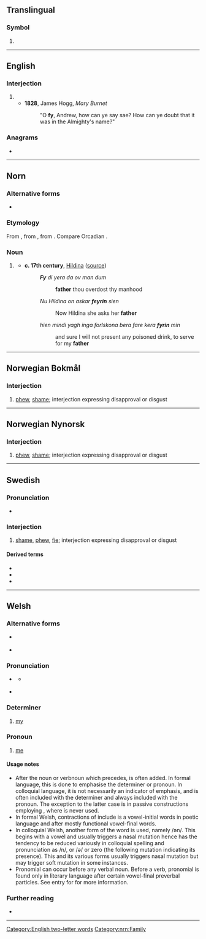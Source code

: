 {{also|Fy|FY|-fy|fy.}}
==Translingual==

===Symbol===
{{mul-symbol}}

# {{ISO 639|1}}

----

==English==

===Interjection===
{{en-interj}}

# {{archaic form of|en|fie}}
#* '''1828''', James Hogg, ''Mary Burnet''
#*: "O '''fy''', Andrew, how can ye say sae? How can ye doubt that it was in the Almighty's name?"

===Anagrams===
* {{anagrams|en|a=fy|YF|yf}}

[[Category:English two-letter words]]

----

==Norn==

===Alternative forms===
* {{qualifier|Orkney}} {{l|nrn|fa}}

===Etymology===
From {{inh|nrn|non|faðir|t=father}} , from {{inh|nrn|gem-pro|*fadēr}}, from {{inh|nrn|ine-pro|*ph₂tḗr}}. Compare Orcadian {{m|nrn|fa}}.

===Noun===
{{head|nrn|noun|definite singular|feyrin|or|fyrin}}

# {{lb|nrn|Shetland}} {{l|en|father}}
#* '''c. 17th century''', [[w:en:Hildina|Hildina]] ([http://nornlanguage.x10.mx/shet_txt_hild.htm source])
#*: '''''Fy''' di yera da ov man dum''
#*:: '''father''' thou overdost thy manhood
#*: ''Nu Hildina on askar '''feyrin''' sien''
#*:: Now Hildina she asks her '''father'''
#*: ''hien mindi yagh inga forlskona bera fare kera '''fyrin''' min''
#*:: and sure I will not present any poisoned drink, to serve for my '''father'''

[[Category:nrn:Family]]

----

==Norwegian Bokmål==

===Interjection===
{{head|nb|interjection}}

# [[phew]], [[shame]]; interjection expressing disapproval or disgust

----

==Norwegian Nynorsk==

===Interjection===
{{head|nn|interjection}}

# [[phew]], [[shame]]; interjection expressing disapproval or disgust

----

==Swedish==

===Pronunciation===
* {{IPA|sv|/fyː/}}

===Interjection===
{{head|sv|interjection}}

# [[shame]], [[phew]], [[fie]]; interjection expressing disapproval or disgust
#: {{ux|sv|'''Fy''' på dig!|'''Fie''' on you! ("You acted in a bad way!", often towards a child or pet or the like – less dated-sounding in Swedish)}}
#: {{ux|sv|'''Fy''' så här stinker|'''Phew''', it stinks in here}}

====Derived terms====
* {{l|sv|fy bubblan}}
* {{l|sv|fy hundan}}
* {{l|sv|fy farao}}

----

==Welsh==

===Alternative forms===
* {{l|cy|'y}} {{q|colloquial}}
* {{l|cy|'m}} {{q|chiefly literary|used after some prepositions|does not trigger mutation}}

===Pronunciation===
* {{a|standard}} {{IPA|cy|/və/}}
** {{a|colloquial}} {{IPA|cy|/ən/|/n/|/ə/|/-/}}
* {{rhymes|cy|ə|s=1}}

===Determiner===
{{head|cy|determiner|cat2=possessive determiners|triggers [[Appendix:Welsh mutations#Nasal mutation|nasal mutation]] of a following consonant}}

# [[my]]
#: {{ux|cy|Dyna '''fy''' nhad a '''fy''' nhad-cu.|That's '''my''' father and '''my''' grandfather.}}

===Pronoun===
{{head|cy|pronoun|cat2=personal pronouns|triggers [[Appendix:Welsh mutations#Nasal mutation|nasal mutation]] of a following consonant}}

# [[me]] {{qualifier|as the direct object of a verbal noun}}
#: {{ux|cy|Byddant yn '''fy''' nghyflogi dros dro.|They will employ '''me''' temporarily.}}

====Usage notes====
* After the noun or verbnoun which {{m|cy|fy}} precedes, {{m|cy|i}} is often added. In formal language, this is done to emphasise the determiner or pronoun. In colloquial language, it is not necessarily an indicator of emphasis, and is often included with the determiner and always included with the pronoun. The exception to the latter case is in passive constructions employing {{m|cy|cael}}, where {{m|cy|i}} is never used.
* In formal Welsh, contractions of {{m|cy|fy}} include {{m|cy|f'}} is a vowel-initial words in poetic language and {{m|cy|'m}} after mostly functional vowel-final words.
* In colloquial Welsh, another form of the word is used, namely {{m|cy|yn}} /ən/. This begins with a vowel and usually triggers a nasal mutation hence has the tendency to be reduced variously in colloquial spelling and pronunciation as {{m|cy|'n}} /n/, {{m|cy|y}} or {{m|cy|'y}} /ə/ or zero (the following mutation indicating its presence). This {{m|cy|yn}} and its various forms usually triggers nasal mutation but may trigger soft mutation in some instances.
* Pronomial {{m|cy|fy}} can occur before any verbal noun. Before a verb, pronomial {{m|cy|'m}} is found only in literary language after certain vowel-final preverbal particles. See entry for {{m|cy|'m}} for more information.

===Further reading===
* {{R:cy:GPC}}

----